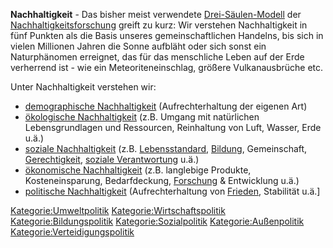 '''Nachhaltigkeit''' - Das bisher meist verwendete [https://de.wikipedia.org/wiki/Drei-S%C3%A4ulen-Modell_%28Nachhaltigkeit%29 Drei-Säulen-Modell] der [https://de.wikipedia.org/wiki/Nachhaltigkeitswissenschaft Nachhaltigkeitsforschung] greift zu kurz: Wir verstehen Nachhaltigkeit in fünf Punkten als die Basis unseres gemeinschaftlichen Handelns, bis sich in vielen Millionen Jahren die Sonne aufbläht oder sich sonst ein Naturphänomen erreignet, das für das menschliche Leben auf der Erde verherrend ist - wie ein Meteoriteneinschlag, größere Vulkanausbrüche etc.

Unter Nachhaltigkeit verstehen wir:

* [[demographische Nachhaltigkeit]] (Aufrechterhaltung der eigenen Art)
* [[ökologische Nachhaltigkeit]] (z.B. Umgang mit natürlichen Lebensgrundlagen und Ressourcen, Reinhaltung von Luft, Wasser, Erde u.ä.)
* [[soziale Nachhaltigkeit]] (z.B. [[Lebensstandard]], [[Bildung]], Gemeinschaft, [[Gerechtigkeit]], [[soziale Verantwortung]] u.ä.)
* [[ökonomische Nachhaltigkeit]] (z.B. langlebige Produkte, Kosteneinsparung, Bedarfdeckung, [[Forschung]] & Entwicklung u.ä.)
* [[politische Nachhaltigkeit]] (Aufrechterhaltung von [[Frieden]], Stabilität u.ä.] 

[[Kategorie:Umweltpolitik]]
[[Kategorie:Wirtschaftspolitik]]
[[Kategorie:Bildungspolitik]]
[[Kategorie:Sozialpolitik]]
[[Kategorie:Außenpolitik]]
[[Kategorie:Verteidigungspolitik]]